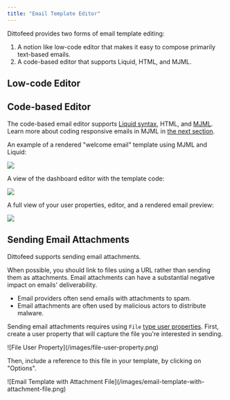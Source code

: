 ```yaml
---
title: "Email Template Editor"
---
```


Dittofeed provides two forms of email template editing:

1. A notion like low-code editor that makes it easy to compose primarily text-based emails.
2. A code-based editor that supports Liquid, HTML, and MJML.

## Low-code Editor

## Code-based Editor

The code-based email editor supports [Liquid syntax](https://liquidjs.com/tutorials/intro-to-liquid.html), HTML, and [MJML](https://mjml.io/). Learn more about coding responsive emails in MJML in [the next section](/resources/templates/mjml).

An example of a rendered "welcome email" template using MJML and Liquid:

<Frame>
  <img src="/images/mjml-welcome-template-rendered.png" />
</Frame>

A view of the dashboard editor with the template code:

<Frame>
  <img src="/images/mjml-welcome-template-code.png" />
</Frame>

A full view of your user properties, editor, and a rendered email preview:

<Frame>
  <img src="/images/email-editor-full-view-with-mjml.png" />
</Frame>

## Sending Email Attachments

Dittofeed supports sending email attachments.

<Warning>
  When possible, you should link to files using a URL rather than sending them as attachments. Email attachments can have a substantial negative impact on emails' deliverability.

  * Email providers often send emails with attachments to spam.
  * Email attachments are often used by malicious actors to distribute malware.
</Warning>

Sending email attachments requires using `File` [type user properties](/resources/user-property-types/file). First, create a user property that will capture the file you're interested in sending.

<Frame>
  ![File User Property](/images/file-user-property.png)
</Frame>

Then, include a reference to this file in your template, by clicking on "Options".

<Frame>
  ![Email Template with Attachment File](/images/email-template-with-attachment-file.png)
</Frame>